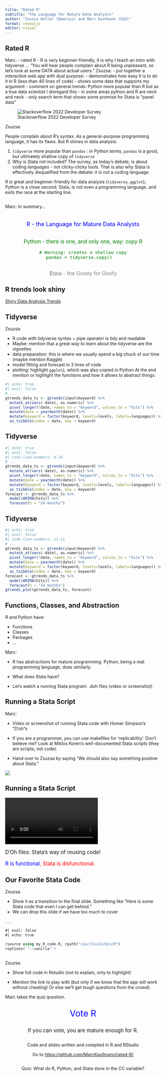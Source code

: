 ```yaml
---
title: "Rated R"
subtitle: "The Language for Mature Data Analysts"
author: "Zsuzsa Holler (Emarsys) and Marc Kaufmann (CEU)"
format: revealjs
editor: visual
---
```


## Rated R

::: notes
Marc: - rated R - R is very beginner-friendly, it is why I teach an intro with tidyverse ... "You will hear people complain about R being unpleasant, so let's look at some DATA about actual users." Zsuzsa: - put together a interactive web app with dual purpose: - demonstrates how easy it is to do it in R (less than 40 lines of code) - shows some data that supports my argument - comment on general trends: Python more popular than R but as a true data scientist I disregard this - in some areas python and R are neck and neck - only search term that shows some promise for Stata is "panel data"
:::

![Stackoverflow 2022 Developer Survey](stackoverflow-survey-2022-screenshot.png)

::: notes
Zsuzsa:

People complain about R's syntax. As a general-purpose programming language, it has its flaws. But R shines in data analysis:

1.  `tidyverse` more popular than `pandas` : in Python terms, `pandas` is a good, but ultimately shallow copy of `tidyverse`
2.  Why is Stata not included? The survey, as today's debate, is about coding *languages* - not clicky-clicky tools. That is also why Stata is effectively disqualified from the debate: it is not a coding language.

R is great and beginner-friendly for data analysis (`tidyverse`, `ggplot`); Python is a close second; Stata, is not even a programming language, and exits the race at the starting line.
:::

## 

::: notes
Marc: In summary...
:::

::: {.fragment style="text-align: center; font-size: 1.3em; margin-bottom: 2em; color: blue; margin-top: 2em"}
R - the Language for Mature Data Analysts
:::

::: {.fragment style="text-align: center; font-size: 1.2em; margin-bottom: 2em; color: green"}
Python - there is one, and only one, way: copy R

``` .python
# Warning: creates a shallow copy
pandas = tidyverse.copy()   
```
:::

::: {.fragment style="text-align: center; font-size: 1.2em; color: grey"}
\$tata - the Gooey for Goofy
:::

## R trends look shiny

[Shiny Data Analysis Trends](https://zsuzsaholler.shinyapps.io/team_r/){target="blank"}

## Tidyverse {auto-animate="true"}

::: notes
Zsuzsa:

-   R code with tidyverse syntax + pipe operator is tidy and readable
-   Maybe: mention that a great way to learn about the tidyverse are the vignettes
-   data preparation: this is where we usually spend a big chuck of our time (maybe mention Kaggle)
-   model fitting and forecast in 3 lines of code
-   plotting: highlight `ggplot2`, which was also copied in Python At the end mention or highlight the functions and how it allows to abstract things.
:::

```r
#| echo: true
#| eval: false
# ...
gtrends_data_ts <- gtrends(input$keyword) %>% 
  mutate_at(vars(-date), as.numeric) %>% 
  pivot_longer(!date, names_to = "keyword", values_to = "hits") %>% 
  mutate(date = yearmonth(date)) %>%
  mutate(keyword = factor(keyword, levels=levels, labels=languages)) %>%
  as_tsibble(index = date, key = keyword)
```

## Tidyverse {auto-animate="true"}

```r
#| echo: true
#| eval: false
#| code-line-numbers: 8-10
# ...
gtrends_data_ts <- gtrends(input$keyword) %>% 
  mutate_at(vars(-date), as.numeric) %>% 
  pivot_longer(!date, names_to = "keyword", values_to = "hits") %>% 
  mutate(date = yearmonth(date)) %>%
  mutate(keyword = factor(keyword, levels=levels, labels=languages)) %>%
  as_tsibble(index = date, key = keyword)
forecast <- gtrends_data_ts %>%
  model(ARIMA(hits)) %>% 
  forecast(h = "24 months")
```

## Tidyverse {auto-animate="true"}

```r
#| echo: true
#| eval: false
#| code-line-numbers: 11-11
# ...
gtrends_data_ts <- gtrends(input$keyword) %>% 
  mutate_at(vars(-date), as.numeric) %>% 
  pivot_longer(!date, names_to = "keyword", values_to = "hits") %>% 
  mutate(date = yearmonth(date)) %>%
  mutate(keyword = factor(keyword, levels=levels, labels=languages)) %>%
  as_tsibble(index = date, key = keyword)
forecast <- gtrends_data_ts %>%
  model(ARIMA(hits)) %>% 
  forecast(h = "24 months")
gtrends_plot(gtrends_data_ts, forecast)
```

## Functions, Classes, and Abstraction

::: fragment
R and Python have:
:::

::: incremental
-   Functions
-   Classes
-   Packages
-   ...
:::

::: notes
Marc:

-   R has abstractions for mature programming. Python, being a real programming language, does similarly.

-   What does Stata have?

-   Let's watch a running Stata program: .doh files (video or screenshot)
:::

## Running a Stata Script

::: notes
Marc:

-   Video or screenshot of running Stata code with Homer Simpson's "D'oh"s

-   If you are a programmer, you can use makefiles for 'replicability'. Don't believe me? Look at Miklos Koren's well-documented Stata scripts (they are scripts, not code).

-   Hand over to Zsuzsa by saying "We should also say something positive about Stata."
:::

::: {.fragment .fade-in}
![](koren-peto-doh-files.png)
:::

## Running a Stata Script

![](final-running-stata.mp4)

::: {.fragment style="font-size: 1.2em;"}
D'Oh files: Stata's way of reusing code!
:::

::: {.fragment style="font-size: 1.2em;"}
[R is functional]{style="color: blue"}[, Stata is disfunctional.]{.fragment style="color: red;"}
:::

## Our Favorite Stata Code

::: notes
Zsuzsa:

-   Show it as a transition to the final slide. Something like "Here is some Stata code that even I can get behind."
-   We can drop this slide if we have too much to cover
:::

. . .

```stata
#| eval: false
#| echo: true

rsource using my_R_code.R, rpath("/usr/local/bin/R")
roptions(`"--vanilla"')

```

## 

::: notes
Zsuzsa:

-   Show full code in Rstudio (not to explain, only to highlight)

-   Mention the link to play with (but only if we know that the app will work without cheating! Or else we'll get tough questions from the crowd).

Marc takes the quiz question.
:::

::: {style="text-align: center; font-size: 2em; color: blue;"}
Vote R
:::

::: {.fragment style="text-align: center; font-size: 1.2em;"}
If you can vote, you are mature enough for R.
:::

::: {.fragment style="text-align: center; margin: 2em 0em 2em 0em;"}
Code and slides written and compiled in R and RStudio

Go to <https://github.com/MarcKaufmann/rated-R/>
:::

::: {.fragment style="text-align: center;"}
Quiz: What do R, Python, and Stata store in the CC variable?
:::
